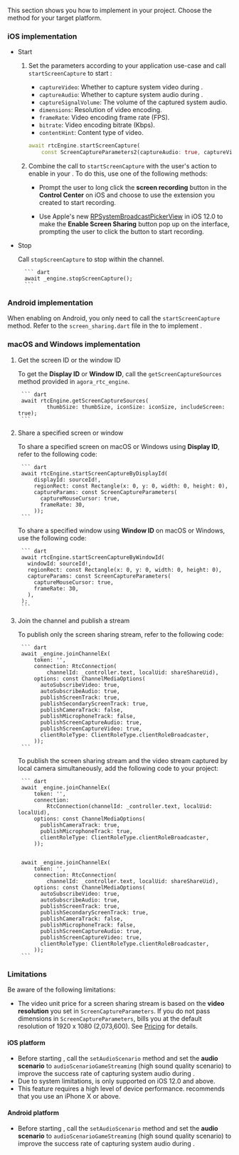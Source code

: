 <PlatformWrapper platform="flutter">

This section shows you how to implement <Vg k="SCR_SHR" /> in your project. Choose the method for your target platform.

### iOS implementation

- Start <Vg k="SCR_SHR" />

    1. Set the parameters according to your application use-case and call `startScreenCapture` to start <Vg k="SCR_SHR" />:

        - `captureVideo`: Whether to capture system video during <Vg k="SCR_SHR" />.
        - `captureAudio`: Whether to capture system audio during <Vg k="SCR_SHR" />.
        - `captureSignalVolume`: The volume of the captured system audio.
        - `dimensions`: Resolution of video encoding.
        - `frameRate`: Video encoding frame rate (FPS).
        - `bitrate`: Video encoding bitrate (Kbps).
        - `contentHint`: Content type of <Vg k="SCR_SHR" /> video.

        ``` dart
        await rtcEngine.startScreenCapture(
            const ScreenCaptureParameters2(captureAudio: true, captureVideo: true));
        ```

    2. Combine the call to `startScreenCapture` with the user's action to enable <Vg k="SCR_SHR" /> in your <Vpl k="CLIENT" />. To do this, use one of the following methods:

        - Prompt the user to long click the **screen recording** button in the **Control Center** on iOS and choose to use the extension you created to start recording.
        
        - Use Apple's new [RPSystemBroadcastPickerView](https://developer.apple.com/documentation/replaykit/rpsystembroadcastpickerview) in iOS 12.0 to make the **Enable Screen Sharing** button pop up on the <Vpl k="CLIENT" /> interface, prompting the user to click the button to start recording.

- Stop <Vg k="SCR_SHR" />

    Call `stopScreenCapture` to stop <Vg k="SCR_SHR" /> within the channel.

        ``` dart
        await _engine.stopScreenCapture();
        ```

### Android implementation

When enabling <Vg k="SCR_SHR" /> on Android, you only need to call the `startScreenCapture` method. Refer to the `screen_sharing.dart` file in the <Vg k="COMPANY" /> <Vg k="VSDK" /> to implement <Vg k="SCR_SHR" />.

### macOS and Windows implementation

1. Get the screen ID or the window ID

    To get the **Display ID** or **Window ID**, call the `getScreenCaptureSources` method provided in `agora_rtc_engine`.

        ``` dart
        await rtcEngine.getScreenCaptureSources(
                thumbSize: thumbSize, iconSize: iconSize, includeScreen: true);
        ```

1. Share a specified screen or window

    To share a specified screen on macOS or Windows using **Display ID**, refer to the following code:

        ``` dart
        await rtcEngine.startScreenCaptureByDisplayId(
            displayId: sourceId!,
            regionRect: const Rectangle(x: 0, y: 0, width: 0, height: 0),
            captureParams: const ScreenCaptureParameters(
              captureMouseCursor: true,
              frameRate: 30,
            ));
        ```

    To share a specified window using **Window ID** on macOS or Windows, use the following code:

        ``` dart
        await rtcEngine.startScreenCaptureByWindowId(
          windowId: sourceId!,
          regionRect: const Rectangle(x: 0, y: 0, width: 0, height: 0),
          captureParams: const ScreenCaptureParameters(
            captureMouseCursor: true,
            frameRate: 30,
          ),
        );
        ```

1. Join the channel and publish a <Vg k="SCR_SHR" /> stream

    To publish only the screen sharing stream, refer to the following code:

        ``` dart
        await _engine.joinChannelEx(
            token: '',
            connection: RtcConnection(
                channelId: _controller.text, localUid: shareShareUid),
            options: const ChannelMediaOptions(
              autoSubscribeVideo: true,
              autoSubscribeAudio: true,
              publishScreenTrack: true,
              publishSecondaryScreenTrack: true,
              publishCameraTrack: false,
              publishMicrophoneTrack: false,
              publishScreenCaptureAudio: true,
              publishScreenCaptureVideo: true,
              clientRoleType: ClientRoleType.clientRoleBroadcaster,
            ));
        ```

    To publish the screen sharing stream and the video stream captured by local camera simultaneously, add the following code to your project:

        ``` dart
        await _engine.joinChannelEx(
            token: '',
            connection:
                RtcConnection(channelId: _controller.text, localUid: localUid),
            options: const ChannelMediaOptions(
              publishCameraTrack: true,
              publishMicrophoneTrack: true,
              clientRoleType: ClientRoleType.clientRoleBroadcaster,
            ));


        await _engine.joinChannelEx(
            token: '',
            connection: RtcConnection(
                channelId: _controller.text, localUid: shareShareUid),
            options: const ChannelMediaOptions(
              autoSubscribeVideo: true,
              autoSubscribeAudio: true,
              publishScreenTrack: true,
              publishSecondaryScreenTrack: true,
              publishCameraTrack: false,
              publishMicrophoneTrack: false,
              publishScreenCaptureAudio: true,
              publishScreenCaptureVideo: true,
              clientRoleType: ClientRoleType.clientRoleBroadcaster,
            ));
        ```

### Limitations


Be aware of the following limitations:

- The video unit price for a screen sharing stream is based on the **video resolution** you set in `ScreenCaptureParameters`. If you do not pass dimensions in `ScreenCaptureParameters`, <Vg k="COMPANY" /> bills you at the default resolution of 1920 x 1080 (2,073,600). See [Pricing](../overview/pricing) for details.

#### iOS platform

- Before starting <Vg k="SCR_SHR" />, call the `setAudioScenario` method and set the **audio scenario** to `audioScenarioGameStreaming` (high sound quality scenario) to improve the success rate of capturing system audio during <Vg k="SCR_SHR" />.
- Due to system limitations, <Vg k="SCR_SHR" /> is only supported on iOS 12.0 and above.
- This feature requires a high level of device performance. <Vg k="COMPANY" /> recommends that you use an iPhone X or above.

#### Android platform

- Before starting <Vg k="SCR_SHR" />, call the `setAudioScenario` method and set the **audio scenario** to `audioScenarioGameStreaming` (high sound quality scenario) to improve the success rate of capturing system audio during <Vg k="SCR_SHR" />.

</PlatformWrapper>